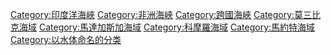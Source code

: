 {{catmore|莫三比克海峽}}
{{DEFAULTSORT:Moçambique}}
{{Commonscat|Mozambique Channel}}

[[Category:印度洋海峽|Category:印度洋海峽]]
[[Category:非洲海峽|Category:非洲海峽]]
[[Category:跨國海峽|Category:跨國海峽]]
[[Category:莫三比克海域|Category:莫三比克海域]]
[[Category:馬達加斯加海域|Category:馬達加斯加海域]]
[[Category:科摩羅海域|Category:科摩羅海域]]
[[Category:馬約特海域|Category:馬約特海域]]
[[Category:以水体命名的分类|Category:以水体命名的分类]]
